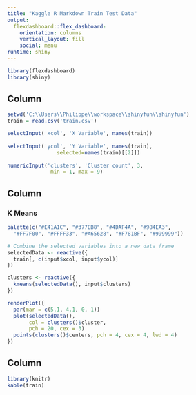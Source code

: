 ---
title: "Kaggle R Markdown Train Test Data"
output: 
  flexdashboard::flex_dashboard:
    orientation: columns
    vertical_layout: fill
    social: menu
runtime: shiny
---

```{r setup, include=FALSE}
library(flexdashboard)
library(shiny)
```

Column {.sidebar}
-----------------------------------------------------------------------


```{r}
setwd('C:\\Users\\Philippe\\workspace\\shinyfun\\shinyfun')
train = read.csv('train.csv')

selectInput('xcol', 'X Variable', names(train))
    
selectInput('ycol', 'Y Variable', names(train),
                selected=names(train)[[2]])
    
numericInput('clusters', 'Cluster count', 3,
              min = 1, max = 9)
```

Column 
-----------------------------------------------------------------------
### K Means

```{r}
palette(c("#E41A1C", "#377EB8", "#4DAF4A", "#984EA3",
  "#FF7F00", "#FFFF33", "#A65628", "#F781BF", "#999999"))

# Combine the selected variables into a new data frame
selectedData <- reactive({
  train[, c(input$xcol, input$ycol)]
})

clusters <- reactive({
  kmeans(selectedData(), input$clusters)
})

renderPlot({
  par(mar = c(5.1, 4.1, 0, 1))
  plot(selectedData(),
       col = clusters()$cluster,
       pch = 20, cex = 3)
  points(clusters()$centers, pch = 4, cex = 4, lwd = 4)
})
```

Column
-----------------------------------------------------------------------

```{r}
library(knitr)
kable(train)
```